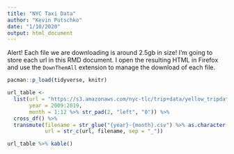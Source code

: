 ```yaml
---
title: "NYC Taxi Data"
author: "Kevin Putschko"
date: "1/10/2020"
output: html_document
---
```


Alert! Each file we are downloading is around 2.5gb in size!  I'm going to store each url in this RMD document. I open the resulting HTML in Firefox and use the `DownThemAll` extension to manage the download of each file.

```r

pacman::p_load(tidyverse, knitr)

url_table <-
  list(url = "https://s3.amazonaws.com/nyc-tlc/trip+data/yellow_tripdata",
       year = 2009:2019,
       month = 1:12 %>% str_pad(2, "left", "0")) %>% 
  cross_df() %>% 
  transmute(filename = str_glue("{year}-{month}.csv") %>% as.character(),
            url = str_c(url, filename, sep = "_"))

url_table %>% kable()
  
```
